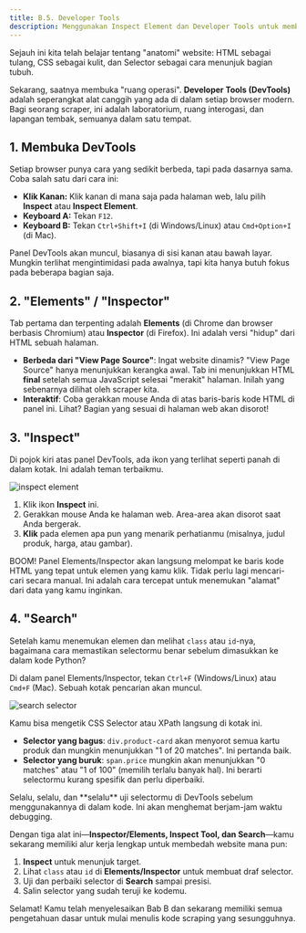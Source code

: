 ```yaml
---
title: B.5. Developer Tools
description: Menggunakan Inspect Element dan Developer Tools untuk membedah website secara langsung dan menguji selector.
---
```



Sejauh ini kita telah belajar tentang "anatomi" website: HTML sebagai tulang, CSS sebagai kulit, dan Selector sebagai cara menunjuk bagian tubuh.

Sekarang, saatnya membuka "ruang operasi". **Developer Tools (DevTools)** adalah seperangkat alat canggih yang ada di dalam setiap browser modern. Bagi seorang scraper, ini adalah laboratorium, ruang interogasi, dan lapangan tembak, semuanya dalam satu tempat.

## 1. Membuka DevTools

Setiap browser punya cara yang sedikit berbeda, tapi pada dasarnya sama. Coba salah satu dari cara ini:

- **Klik Kanan:** Klik kanan di mana saja pada halaman web, lalu pilih **Inspect** atau **Inspect Element**.
- **Keyboard A:** Tekan `F12`.
- **Keyboard B:** Tekan `Ctrl+Shift+I` (di Windows/Linux) atau `Cmd+Option+I` (di Mac).

Panel DevTools akan muncul, biasanya di sisi kanan atau bawah layar. Mungkin terlihat mengintimidasi pada awalnya, tapi kita hanya butuh fokus pada beberapa bagian saja.

## 2. "Elements" / "Inspector"

Tab pertama dan terpenting adalah **Elements** (di Chrome dan browser berbasis Chromium) atau **Inspector** (di Firefox). Ini adalah versi "hidup" dari HTML sebuah halaman.

- **Berbeda dari "View Page Source"**: Ingat website dinamis? "View Page Source" hanya menunjukkan kerangka awal. Tab ini menunjukkan HTML **final** setelah semua JavaScript selesai "merakit" halaman. Inilah yang sebenarnya dilihat oleh scraper kita.
- **Interaktif**: Coba gerakkan mouse Anda di atas baris-baris kode HTML di panel ini. Lihat? Bagian yang sesuai di halaman web akan disorot!

## 3. "Inspect"

Di pojok kiri atas panel DevTools, ada ikon yang terlihat seperti panah di dalam kotak. Ini adalah teman terbaikmu.

![inspect element](/b-05-inspect-element.png)

1.  Klik ikon **Inspect** ini.
2.  Gerakkan mouse Anda ke halaman web. Area-area akan disorot saat Anda bergerak.
3.  **Klik** pada elemen apa pun yang menarik perhatianmu (misalnya, judul produk, harga, atau gambar).

BOOM! Panel Elements/Inspector akan langsung melompat ke baris kode HTML yang tepat untuk elemen yang kamu klik. Tidak perlu lagi mencari-cari secara manual. Ini adalah cara tercepat untuk menemukan "alamat" dari data yang kamu inginkan.

## 4. "Search"

Setelah kamu menemukan elemen dan melihat `class` atau `id`-nya, bagaimana cara memastikan selectormu benar sebelum dimasukkan ke dalam kode Python?

Di dalam panel Elements/Inspector, tekan `Ctrl+F` (Windows/Linux) atau `Cmd+F` (Mac). Sebuah kotak pencarian akan muncul.

![search selector](/b-05-search-selector.png)

Kamu bisa mengetik CSS Selector atau XPath langsung di kotak ini.

- **Selector yang bagus**: `div.product-card` akan menyorot semua kartu produk dan mungkin menunjukkan "1 of 20 matches". Ini pertanda baik.
- **Selector yang buruk**: `span.price` mungkin akan menunjukkan "0 matches" atau "1 of 100" (memilih terlalu banyak hal). Ini berarti selectormu kurang spesifik dan perlu diperbaiki.

<Aside type="tip">
  Selalu, selalu, dan **selalu** uji selectormu di DevTools sebelum
  menggunakannya di dalam kode. Ini akan menghemat berjam-jam waktu debugging.
</Aside>

Dengan tiga alat ini—**Inspector/Elements, Inspect Tool, dan Search**—kamu sekarang memiliki alur kerja lengkap untuk membedah website mana pun:

1.  **Inspect** untuk menunjuk target.
2.  Lihat `class` atau `id` di **Elements/Inspector** untuk membuat draf selector.
3.  Uji dan perbaiki selector di **Search** sampai presisi.
4.  Salin selector yang sudah teruji ke kodemu.

Selamat! Kamu telah menyelesaikan Bab B dan sekarang memiliki semua pengetahuan dasar untuk mulai menulis kode scraping yang sesungguhnya.
